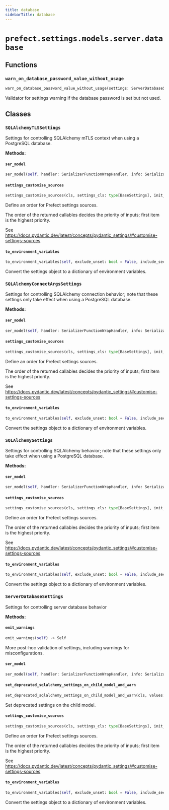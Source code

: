 ```yaml
---
title: database
sidebarTitle: database
---
```


# `prefect.settings.models.server.database`

## Functions

### `warn_on_database_password_value_without_usage` <sup><a href="https://github.com/prefecthq/prefect/blob/main/src/prefect/settings/models/server/database.py#L324" target="_blank"><Icon icon="github" style="width: 14px; height: 14px;" /></a></sup>

```python
warn_on_database_password_value_without_usage(settings: ServerDatabaseSettings) -> None
```


Validator for settings warning if the database password is set but not used.


## Classes

### `SQLAlchemyTLSSettings` <sup><a href="https://github.com/prefecthq/prefect/blob/main/src/prefect/settings/models/server/database.py#L18" target="_blank"><Icon icon="github" style="width: 14px; height: 14px;" /></a></sup>


Settings for controlling SQLAlchemy mTLS context when
using a PostgreSQL database.


**Methods:**

#### `ser_model` <sup><a href="https://github.com/prefecthq/prefect/blob/main/src/prefect/settings/base.py#L134" target="_blank"><Icon icon="github" style="width: 14px; height: 14px;" /></a></sup>

```python
ser_model(self, handler: SerializerFunctionWrapHandler, info: SerializationInfo) -> Any
```

#### `settings_customise_sources` <sup><a href="https://github.com/prefecthq/prefect/blob/main/src/prefect/settings/base.py#L33" target="_blank"><Icon icon="github" style="width: 14px; height: 14px;" /></a></sup>

```python
settings_customise_sources(cls, settings_cls: type[BaseSettings], init_settings: PydanticBaseSettingsSource, env_settings: PydanticBaseSettingsSource, dotenv_settings: PydanticBaseSettingsSource, file_secret_settings: PydanticBaseSettingsSource) -> tuple[PydanticBaseSettingsSource, ...]
```

Define an order for Prefect settings sources.

The order of the returned callables decides the priority of inputs; first item is the highest priority.

See https://docs.pydantic.dev/latest/concepts/pydantic_settings/#customise-settings-sources


#### `to_environment_variables` <sup><a href="https://github.com/prefecthq/prefect/blob/main/src/prefect/settings/base.py#L91" target="_blank"><Icon icon="github" style="width: 14px; height: 14px;" /></a></sup>

```python
to_environment_variables(self, exclude_unset: bool = False, include_secrets: bool = True, include_aliases: bool = False) -> dict[str, str]
```

Convert the settings object to a dictionary of environment variables.


### `SQLAlchemyConnectArgsSettings` <sup><a href="https://github.com/prefecthq/prefect/blob/main/src/prefect/settings/models/server/database.py#L54" target="_blank"><Icon icon="github" style="width: 14px; height: 14px;" /></a></sup>


Settings for controlling SQLAlchemy connection behavior; note that these settings only take effect when
using a PostgreSQL database.


**Methods:**

#### `ser_model` <sup><a href="https://github.com/prefecthq/prefect/blob/main/src/prefect/settings/base.py#L134" target="_blank"><Icon icon="github" style="width: 14px; height: 14px;" /></a></sup>

```python
ser_model(self, handler: SerializerFunctionWrapHandler, info: SerializationInfo) -> Any
```

#### `settings_customise_sources` <sup><a href="https://github.com/prefecthq/prefect/blob/main/src/prefect/settings/base.py#L33" target="_blank"><Icon icon="github" style="width: 14px; height: 14px;" /></a></sup>

```python
settings_customise_sources(cls, settings_cls: type[BaseSettings], init_settings: PydanticBaseSettingsSource, env_settings: PydanticBaseSettingsSource, dotenv_settings: PydanticBaseSettingsSource, file_secret_settings: PydanticBaseSettingsSource) -> tuple[PydanticBaseSettingsSource, ...]
```

Define an order for Prefect settings sources.

The order of the returned callables decides the priority of inputs; first item is the highest priority.

See https://docs.pydantic.dev/latest/concepts/pydantic_settings/#customise-settings-sources


#### `to_environment_variables` <sup><a href="https://github.com/prefecthq/prefect/blob/main/src/prefect/settings/base.py#L91" target="_blank"><Icon icon="github" style="width: 14px; height: 14px;" /></a></sup>

```python
to_environment_variables(self, exclude_unset: bool = False, include_secrets: bool = True, include_aliases: bool = False) -> dict[str, str]
```

Convert the settings object to a dictionary of environment variables.


### `SQLAlchemySettings` <sup><a href="https://github.com/prefecthq/prefect/blob/main/src/prefect/settings/models/server/database.py#L89" target="_blank"><Icon icon="github" style="width: 14px; height: 14px;" /></a></sup>


Settings for controlling SQLAlchemy behavior; note that these settings only take effect when
using a PostgreSQL database.


**Methods:**

#### `ser_model` <sup><a href="https://github.com/prefecthq/prefect/blob/main/src/prefect/settings/base.py#L134" target="_blank"><Icon icon="github" style="width: 14px; height: 14px;" /></a></sup>

```python
ser_model(self, handler: SerializerFunctionWrapHandler, info: SerializationInfo) -> Any
```

#### `settings_customise_sources` <sup><a href="https://github.com/prefecthq/prefect/blob/main/src/prefect/settings/base.py#L33" target="_blank"><Icon icon="github" style="width: 14px; height: 14px;" /></a></sup>

```python
settings_customise_sources(cls, settings_cls: type[BaseSettings], init_settings: PydanticBaseSettingsSource, env_settings: PydanticBaseSettingsSource, dotenv_settings: PydanticBaseSettingsSource, file_secret_settings: PydanticBaseSettingsSource) -> tuple[PydanticBaseSettingsSource, ...]
```

Define an order for Prefect settings sources.

The order of the returned callables decides the priority of inputs; first item is the highest priority.

See https://docs.pydantic.dev/latest/concepts/pydantic_settings/#customise-settings-sources


#### `to_environment_variables` <sup><a href="https://github.com/prefecthq/prefect/blob/main/src/prefect/settings/base.py#L91" target="_blank"><Icon icon="github" style="width: 14px; height: 14px;" /></a></sup>

```python
to_environment_variables(self, exclude_unset: bool = False, include_secrets: bool = True, include_aliases: bool = False) -> dict[str, str]
```

Convert the settings object to a dictionary of environment variables.


### `ServerDatabaseSettings` <sup><a href="https://github.com/prefecthq/prefect/blob/main/src/prefect/settings/models/server/database.py#L135" target="_blank"><Icon icon="github" style="width: 14px; height: 14px;" /></a></sup>


Settings for controlling server database behavior


**Methods:**

#### `emit_warnings` <sup><a href="https://github.com/prefecthq/prefect/blob/main/src/prefect/settings/models/server/database.py#L318" target="_blank"><Icon icon="github" style="width: 14px; height: 14px;" /></a></sup>

```python
emit_warnings(self) -> Self
```

More post-hoc validation of settings, including warnings for misconfigurations.


#### `ser_model` <sup><a href="https://github.com/prefecthq/prefect/blob/main/src/prefect/settings/base.py#L134" target="_blank"><Icon icon="github" style="width: 14px; height: 14px;" /></a></sup>

```python
ser_model(self, handler: SerializerFunctionWrapHandler, info: SerializationInfo) -> Any
```

#### `set_deprecated_sqlalchemy_settings_on_child_model_and_warn` <sup><a href="https://github.com/prefecthq/prefect/blob/main/src/prefect/settings/models/server/database.py#L289" target="_blank"><Icon icon="github" style="width: 14px; height: 14px;" /></a></sup>

```python
set_deprecated_sqlalchemy_settings_on_child_model_and_warn(cls, values: dict[str, Any]) -> dict[str, Any]
```

Set deprecated settings on the child model.


#### `settings_customise_sources` <sup><a href="https://github.com/prefecthq/prefect/blob/main/src/prefect/settings/base.py#L33" target="_blank"><Icon icon="github" style="width: 14px; height: 14px;" /></a></sup>

```python
settings_customise_sources(cls, settings_cls: type[BaseSettings], init_settings: PydanticBaseSettingsSource, env_settings: PydanticBaseSettingsSource, dotenv_settings: PydanticBaseSettingsSource, file_secret_settings: PydanticBaseSettingsSource) -> tuple[PydanticBaseSettingsSource, ...]
```

Define an order for Prefect settings sources.

The order of the returned callables decides the priority of inputs; first item is the highest priority.

See https://docs.pydantic.dev/latest/concepts/pydantic_settings/#customise-settings-sources


#### `to_environment_variables` <sup><a href="https://github.com/prefecthq/prefect/blob/main/src/prefect/settings/base.py#L91" target="_blank"><Icon icon="github" style="width: 14px; height: 14px;" /></a></sup>

```python
to_environment_variables(self, exclude_unset: bool = False, include_secrets: bool = True, include_aliases: bool = False) -> dict[str, str]
```

Convert the settings object to a dictionary of environment variables.

